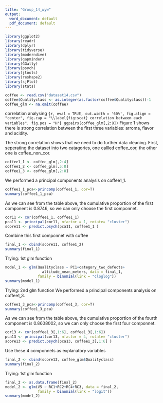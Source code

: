 ---
title: "Group_14_wyw"
output:
  word_document: default
  pdf_document: default
---

```{r packages, include=FALSE}
library(ggplot2)
library(readr)
library(dplyr)
library(tidyverse)
library(moderndive)
library(gapminder)
library(GGally)
library(psych)
library(jtools)
library(reshape2)
library(sjPlot)
library(stats)

```

```{r dataset, include=FALSE}
coffee <- read.csv("dataset14.csv")
coffee$Qualityclass <- as.integer(as.factor(coffee$Qualityclass))-1
coffee_glm <- na.omit(coffee)
```

correlation analysing
```{r, eval = TRUE, out.width = '60%', fig.align = "center", fig.cap = "\\label{fig:scat} correlation between each variables", fig.pos = "H"}
ggpairs(coffee_glm[,2:8])
```
Figure 1 shows there is strong correlation between the first three variables: arroma, flavor and acidity. 

The strong correlation shows that we need to do further data cleaning. First, seperating the dataset into two catagories, one callled coffee_cor, the other one is coffee_non_cor.

```{r, eval=TRUE}
coffee1_1 <- coffee_glm[,2:4]
coffee1_2 <- coffee_glm[,5:8]
coffee1_3 <- coffee_glm[,2:8]
```

We performed a principal components analysis on coffee1_1.
```{r, eval=TRUE}
coffee1_1_pca<-princomp(coffee1_1, cor=T)
summary(coffee1_1_pca)
```
As we can see from the table above, the cumulative proportion of the first component is 0.8746, so we can only choose the first componnet.
```{r, eval=TRUE}
cor11 <- cor(coffee1_1, coffee1_1)
pca11 <- principal(cor11, nfactor = 1, rotate= "cluster")
score11 <- predict.psych(pca11, coffee1_1 )
```

Combine this first componnet with coffee
```{r, eval=TRUE}
final_1 <- cbind(score11, coffee1_2)
summary(final_1)
```

Trying: 1st glm function
```{r, eval=TRUE}
model_1 <- glm(Qualityclass ~ PC1+category_two_defects+
                 altitude_mean_meters, data = final_1, 
               family = binomial(link = "cloglog"))
summary(model_1)
```



Trying: 2nd glm function 
We performed a principal components analysis on coffee1_3.
```{r, eval=TRUE}
coffee1_3_pca<-princomp(coffee1_3, cor=T)
summary(coffee1_3_pca)
```
As we can see from the table above, the cumulative proportion of the fourth component is 0.8608002, so we can only choose the first four componnet.
```{r, eval=TRUE}
cor13 <- cor(coffee1_3[,1:6], coffee1_3[,1:6])
pca13 <- principal(cor13, nfactor = 4, rotate= "cluster")
score13 <- predict.psych(pca13, coffee1_3[,1:6] )
```
Use these 4 componnets as explanatory variables
```{r, eval=TRUE}
final_2 <- cbind(score13, coffee_glm$Qualityclass)
summary(final_2)
```

Trying: 1st glm function
```{r, eval=TRUE}
final_2 <- as.data.frame(final_2)
model_2 <- glm(V5 ~ RC1+RC2+RC4+RC3, data = final_2, 
               family = binomial(link = "logit"))
summary(model_2)
```
